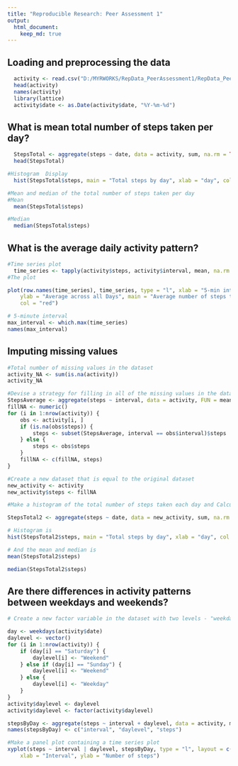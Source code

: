 ```yaml
---
title: "Reproducible Research: Peer Assessment 1"
output: 
  html_document:
    keep_md: true
---
```



## Loading and preprocessing the data

```r
  activity <- read.csv("D:/MYRWORKS/RepData_PeerAssessment1/RepData_PeerAssessment1/activity.csv", colClasses = c("numeric", "character", "numeric"))
  head(activity)
  names(activity)
  library(lattice)
  activity$date <- as.Date(activity$date, "%Y-%m-%d")

```


## What is mean total number of steps taken per day?

```r

  StepsTotal <- aggregate(steps ~ date, data = activity, sum, na.rm = TRUE)
  head(StepsTotal)

#Histogram  Display
  hist(StepsTotal$steps, main = "Total steps by day", xlab = "day", col = "yellow")

#Mean and median of the total number of steps taken per day
#Mean
  mean(StepsTotal$steps)

#Median
  median(StepsTotal$steps)


```

## What is the average daily activity pattern?
```r
#Time series plot 
  time_series <- tapply(activity$steps, activity$interval, mean, na.rm = TRUE)
#The plot 

plot(row.names(time_series), time_series, type = "l", xlab = "5-min interval", 
    ylab = "Average across all Days", main = "Average number of steps taken", 
    col = "red")

# 5-minute interval
max_interval <- which.max(time_series)
names(max_interval)


```



## Imputing missing values

```r
#Total number of missing values in the dataset 
activity_NA <- sum(is.na(activity))
activity_NA

#Devise a strategy for filling in all of the missing values in the dataset
StepsAverage <- aggregate(steps ~ interval, data = activity, FUN = mean)
fillNA <- numeric()
for (i in 1:nrow(activity)) {
    obs <- activity[i, ]
    if (is.na(obs$steps)) {
        steps <- subset(StepsAverage, interval == obs$interval)$steps
    } else {
        steps <- obs$steps
    }
    fillNA <- c(fillNA, steps)
}

#Create a new dataset that is equal to the original dataset 
new_activity <- activity
new_activity$steps <- fillNA

#Make a histogram of the total number of steps taken each day and Calculate and report the mean and median total number of steps taken per day

StepsTotal2 <- aggregate(steps ~ date, data = new_activity, sum, na.rm = TRUE)

# Histogram is 
hist(StepsTotal2$steps, main = "Total steps by day", xlab = "day", col = "Green")

# And the mean and median is
mean(StepsTotal2$steps)

median(StepsTotal2$steps)

```


## Are there differences in activity patterns between weekdays and weekends?
```r
# Create a new factor variable in the dataset with two levels - "weekday" and "weekend"

day <- weekdays(activity$date)
daylevel <- vector()
for (i in 1:nrow(activity)) {
    if (day[i] == "Saturday") {
        daylevel[i] <- "Weekend"
    } else if (day[i] == "Sunday") {
        daylevel[i] <- "Weekend"
    } else {
        daylevel[i] <- "Weekday"
    }
}
activity$daylevel <- daylevel
activity$daylevel <- factor(activity$daylevel)

stepsByDay <- aggregate(steps ~ interval + daylevel, data = activity, mean)
names(stepsByDay) <- c("interval", "daylevel", "steps")

#Make a panel plot containing a time series plot 
xyplot(steps ~ interval | daylevel, stepsByDay, type = "l", layout = c(1, 2), 
    xlab = "Interval", ylab = "Number of steps")


```

